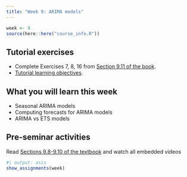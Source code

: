 ```yaml
---
title: "Week 9: ARIMA models"
---
```


```r
week <- 9
source(here::here("course_info.R"))
```


## Tutorial exercises

-   Complete Exercises 7, 8, 16 from [Section 9.11 of the book](https://otexts.com/fpp3/arima-exercises.html).
-   [Tutorial learning objectives](tute-lo.qmd).
<!-- -   <i class="bi bi-download"></i> [Week 9 Tutorial Solution.html](Week9.html){download="Week 9 Tutorial Solution.html"} -->

## What you will learn this week

* Seasonal ARIMA models
* Computing forecasts for ARIMA models
* ARIMA vs ETS models


## Pre-seminar activities

Read [Sections 9.8-9.10 of the textbook](https://otexts.com/fpp3/arima.html) and watch all embedded videos


<!-- ```{r} -->
<!-- #| output: asis -->
<!-- show_slides(week) -->
<!-- ``` -->

<!-- ## Seminar activities -->

<!-- ```{r} -->
<!-- #| child: activities.md -->
<!-- ``` -->


<!-- ## Seminar code -->

<!-- ::: {.callout appearance="minimal"} -->
<!-- <i class="bi bi-download"></i> [Seminar_code_week9.R](Seminar_code_week9.R){download="Seminar_code_week9.R"} -->
<!-- ::: -->



```r
#| output: asis
show_assignments(week)
```
